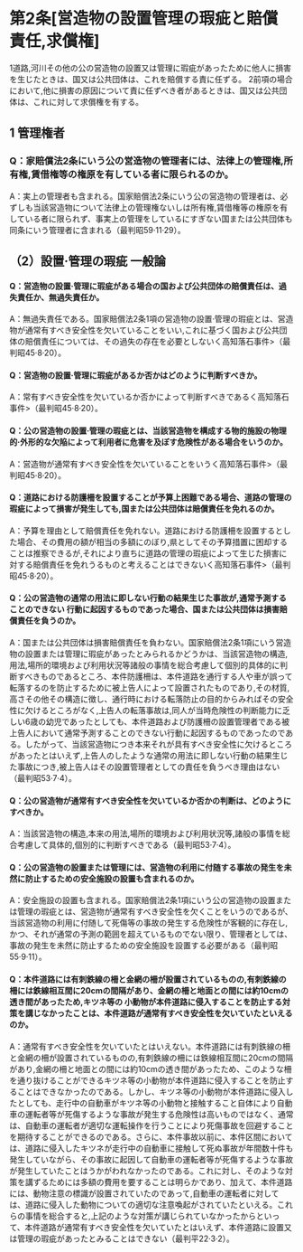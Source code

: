# 第2条[営造物の設置管理の瑕疵と賠償責任,求償権]

 1道路,河川その他の公の営造物の設置又は管理に瑕疵があったために他人に損害を生じたときは、国又は公共団体は、これを賠償する責に任ずる。 2前項の場合において,他に損害の原因について責に任ずべき者があるときは、国又は公共団体は、これに対して求償権を有する。 

## 1 管理権者

###  Q：家賠償法2条にいう公の営造物の管理者には、法律上の管理権,所有権,賃借権等の権原を有している者に限られるのか。

 A：実上の管理者も含まれる。国家賠償法2条にいう公の営造物の管理者は、必ずしも当該営造物について法律上の管理権ないしは所有権,賃借権等の権原を有している者に限られず、事実上の管理をしているにすぎない国または公共団体も同条にいう管理者に含まれる（最判昭59·11·29）。



## （2）設置·管理の瑕疵 一般論 

#### Q：営造物の設置·管理に瑕疵がある場合の国および公共団体の賠償責任は、過失責任か、無過失責任か。 

A：無過失責任である。国家賠償法2条1項の営造物の設置·管理の瑕疵とは、営造物が通常有すべき安全性を欠いていることをいい,これに基づく国および公共団体の賠償責任については、その過失の存在を必要としないく高知落石事件>（最判昭45·8·20）。 

#### Q：営造物の設置·管理に瑕疵があるか否かはどのように判断すべきか。 

A：常有すべき安全性を欠いているか否かによって判断すべきであるく高知落石事件>（最判昭45·8·20）。 

#### Q：公の営造物の設置·管理の瑕疵とは、当該営造物を構成する物的施設の物理的·外形的な欠陥によって利用者に危害を及ぼす危険性がある場合をいうのか。 

A：営造物が通常有すべき安全性を欠いていることをいうく高知落石事件>（最判昭45·8·20）。

#### Q：道路における防護柵を設置することが予算上困難である場合、道路の管理の瑕疵によって損害が発生しても,国または公共団体は賠償責任を免れるのか。 

A：予算を理由として賠償責任を免れない。道路における防護柵を設置するとした場合、その費用の額が相当の多額にのぼり,県としてその予算措置に困却することは推察できるが,それにより直ちに道路の管理の瑕疵によって生じた損害に対する賠償責任を免れうるものと考えることはできないく高知落石事件>（最判昭45·8·20）。

#### Q：公の営造物の通常の用法に即しない行動の結果生じた事故が,通常予測することのできない 行動に起因するものであった場合、国または公共団体は損害賠償責任を負うのか。

 A：国または公共団体は損害賠償責任を負わない。国家賠償法2条1項にいう営造物の設置または管理に瑕疵があったとみられるかどうかは、当該営造物の構造,用法,場所的環境および利用状況等諸般の事情を総合考慮して個別的具体的に判断すべきものであるところ、本件防護柵は、本件道路を通行する人や車が誤って転落するのを防止するために被上告人によって設置されたものであり,その材質,高さその他その構造に徴し、通行時における転落防止の目的からみればその安全性に欠けるところがなく,上告人の転落事故は,同人が当時危険性の判断能力に乏しい6歳の幼児であったとしても、本件道路および防護柵の設置管理者である被上告人において通常予測することのできない行動に起因するものであったのである。したがって、当該営造物につき本来それが具有すべき安全性に欠けるところがあったとはいえず,上告人のしたような通常の用法に即しない行動の結果生じた事故につき,被上告人はその設置管理者としての責任を負うべき理由はない（最判昭53·7·4）。
 
#### Q：公の営造物が通常有すべき安全性を欠いているか否かの判断は、どのようにすべきか。 

A：当該営造物の構造,本来の用法,場所的環境および利用状況等,諸般の事情を総合考慮して具体的,個別的に判断すべきである（最判昭53·7·4）。 

#### Q：公の営造物の設置または管理には、営造物の利用に付随する事故の発生を未然に防止するための安全施設の設置も含まれるのか。

 A：安全施設の設置も含まれる。国家賠償法2条1項にいう公の営造物の設置または管理の瑕疵とは、営造物が通常有すべき安全性を欠くことをいうのであるが、当該営造物の利用に付随して死傷等の事故の発生する危険性が客観的に存在し,かつ、それが通常の予測の範囲を超えているものでない限り、管理者としては、事故の発生を未然に防止するための安全施設を設置する必要がある（最判昭55·9·11）。 

#### Q：本件道路には有刺鉄線の柵と金網の柵が設置されているものの,有刺鉄線の柵には鉄線相互間に20cmの間隔があり、金網の柵と地面との間には約10cmの透き間があったため,キツネ等の 小動物が本件道路に侵入することを防止する対策を講じなかったことは、本件道路が通常有すべき安全性を欠いていたといえるのか。 

A：通常有すべき安全性を欠いていたとはいえない。本件道路には有刺鉄線の柵と金網の柵が設置されているものの,有刺鉄線の柵には鉄線相互間に20cmの間隔があり,金網の柵と地面との間には約10cmの透き間があったため、このような柵を通り抜けることができるキツネ等の小動物が本件道路に侵入することを防止することはできなかったのである。しかし、キツネ等の小動物が本件道路に侵入したとしても、走行中の自動車がキツネ等の小動物と接触すること自体により自動車の運転者等が死傷するような事故が発生する危険性は高いものではなく、通常は、自動車の運転者が適切な運転操作を行うことにより死傷事故を回避することを期待することができるのである。さらに、本件事故以前に、本件区間においては、道路に侵入したキツネが走行中の自動車に接触して死ぬ事故が年間数十件も発生していながら、その事故に起因して自動車の運転者等が死傷するような事故が発生していたことはうかがわれなかったのである。これに対し、そのような対策を講ずるためには多額の費用を要することは明らかであり、加えて、本件道路には、動物注意の標識が設置されていたのであって,自動車の運転者に対しては、道路に侵入した動物についての適切な注意喚起がされていたといえる。これらの事情を総合すると,上記のような対策が講じられていなかったからといって、本件道路が通常有すべき安全性を欠いていたとはいえず、本件道路に設置又は管理の瑕疵があったとみることはできない（最判平22·3·2）。








